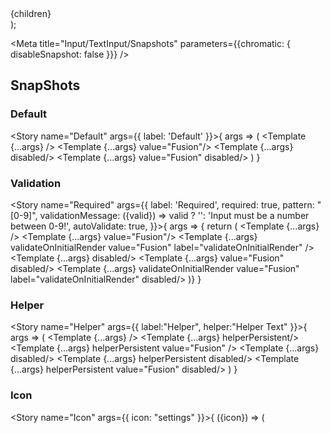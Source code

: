 

  <div style={{display: 'flex', flexFlow: column ? 'column': 'row', gap: 10}}>
    {children}
  </div>
); 

<Meta
  title="Input/TextInput/Snapshots"
  parameters={{chromatic: { disableSnapshot: false }}}
/>

## SnapShots

### Default

<Story name="Default" args={{
    label: 'Default'
}}>{
  args => (
    <Container column>
      <Container>
        <Template {...args} />
        <Template {...args} value="Fusion"/>
      </Container>
      <Container>
        <Template {...args} disabled/>
        <Template {...args} value="Fusion" disabled/>
      </Container>
    </Container>
  )
}</Story>

### Validation

<Story name="Required" args={{
    label: 'Required', 
    required: true,
    pattern: "[0-9]",
    validationMessage: ({valid}) => valid ? '': 'Input must be a number between 0-9!',
    autoValidate: true,
  }}>{
  args => { 
    return (
    <Container column>
      <Container>
        <Template {...args} />
        <Template {...args} value="Fusion"/>
        <Template {...args} validateOnInitialRender value="Fusion" label="validateOnInitialRender" />
      </Container>
      <Container>
        <Template {...args} disabled/>
        <Template {...args} value="Fusion" disabled/>
        <Template {...args} validateOnInitialRender value="Fusion" label="validateOnInitialRender" disabled/>
      </Container>
    </Container>
  )}
}</Story>

### Helper

<Story name="Helper" args={{
  label:"Helper", 
  helper:"Helper Text" 
}}>{
  args => (
    <Container column>
      <Container>
        <Template {...args} />
        <Template {...args} helperPersistent/>
        <Template {...args} helperPersistent value="Fusion" />
      </Container>
      <Container>
        <Template {...args} disabled/>
        <Template {...args} helperPersistent disabled/>
        <Template {...args} helperPersistent value="Fusion" disabled/>
      </Container>
    </Container>
  )
}</Story>

### Icon

<Story name="Icon" args={{
  icon: "settings"
}}>{
  ({icon}) => (
    <Container column>
      <Container>
        <Template label="icon" icon={icon} />
        <Template label="icon" iconTrailing={icon}/>
      </Container>
      <Container>
        <Template label="icon trailing" icon={icon} disabled />
        <Template label="icon trailing" iconTrailing={icon} disabled/>
      </Container>
    </Container>
  )
}</Story>

### counter
<Story name="Counter" args={{
    label:"Character counter", 
    maxlength:10,
    charCounter: true,
    helper:"Helper Text", 
    helperPersistent: true, 
}}>{
  args => (
    <Container column>
      <Container>
        <Template {...args} />
        <Template {...args} value="Fusion"/>
      </Container>
      <Container>
        <Template {...args} disabled/>
        <Template {...args} value="Fusion" disabled/>
      </Container>
    </Container>
  )
}</Story>
